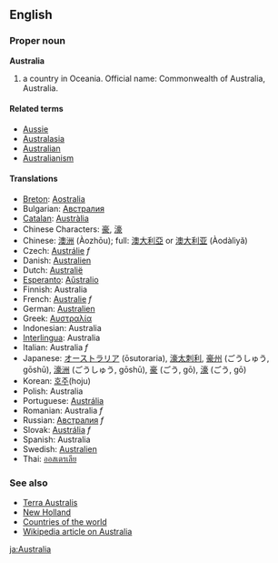 ==English==

===Proper noun===
'''Australia'''

# a country in Oceania. Official name: Commonwealth of Australia, Australia.

====Related terms====
*[[Aussie]]
*[[Australasia]]
*[[Australian]]
*[[Australianism]]

====Translations====
*[[Breton]]: [[Aostralia]]
*Bulgarian: [[Австралия]]
*[[Catalan]]: [[Austràlia]]
*Chinese Characters: [[豪]], [[濠]]
*Chinese: [[澳洲]] (Àozhōu); full: [[澳大利亞]] or [[澳大利亚]] (Àodàlìyǎ)
*Czech: [[Austrálie]]  ''f''
*Danish: [[Australien]]
*Dutch: [[Australië]]
*[[Esperanto]]: [[Aŭstralio]]
*Finnish: Australia
*French: [[Australie]] ''f''
*German: [[Australien]]
*Greek: [[Αυστραλία]]
*Indonesian: Australia
*[[Interlingua]]: Australia
*Italian: Australia ''f''
*Japanese: [[オーストラリア]] (ōsutoraria), [[濠太刺利]], [[豪州]] (ごうしゅう, gōshū), [[濠洲]] (ごうしゅう, gōshū), [[豪]] (ごう, gō), [[濠]] (ごう, gō)
*Korean: [[호주]](hoju)
*Polish: Australia
*Portuguese: [[Austrália]]
*Romanian: Australia ''f''
*Russian: [[Австралия]] ''f''
*Slovak: [[Austrália]] ''f''
*Spanish: Australia
*Swedish: [[Australien]]
*Thai: [[ออสเตรเลีย]]

===See also===
*[[Terra Australis]]
*[[New Holland]]
*[[Countries of the world]]
*[[w:en:Australia|Wikipedia article on Australia]]

[[ja:Australia]]